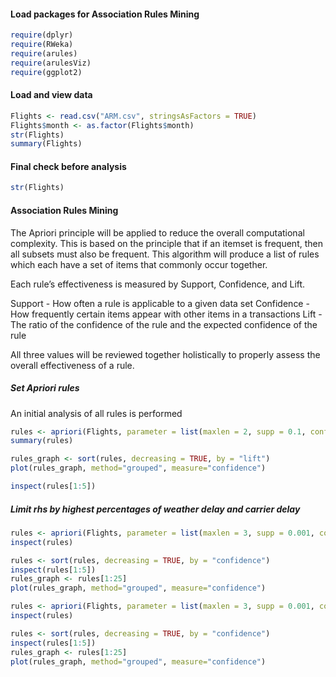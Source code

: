 #### Load packages for Association Rules Mining
```r
require(dplyr)
require(RWeka)
require(arules)
require(arulesViz)
require(ggplot2)
```

#### Load and view data

```r

Flights <- read.csv("ARM.csv", stringsAsFactors = TRUE)
Flights$month <- as.factor(Flights$month)
str(Flights)
summary(Flights)
```

#### Final check before analysis

```r
str(Flights)
```

#### Association Rules Mining

The Apriori principle will be applied to reduce the overall computational complexity. This is based on the principle that if an itemset is frequent, then all subsets must also be frequent. This algorithm will produce a list of rules which each have a set of items that commonly occur together. 

Each rule's effectiveness is measured by Support, Confidence, and Lift.

Support - How often a rule is applicable to a given data set
Confidence -  How frequently certain items appear with other items in a transactions
Lift - The ratio of the confidence of the rule and the expected confidence of the rule

All three values will be reviewed together holistically to properly assess the overall effectiveness of a rule.


##### Set Apriori rules

An initial analysis of all rules is performed
```r
rules <- apriori(Flights, parameter = list(maxlen = 2, supp = 0.1, conf = 0.5))
summary(rules)
```


```r
rules_graph <- sort(rules, decreasing = TRUE, by = "lift")
plot(rules_graph, method="grouped", measure="confidence")
```

```R
inspect(rules[1:5])
```



##### Limit rhs by highest percentages of weather delay and carrier delay

```r
rules <- apriori(Flights, parameter = list(maxlen = 3, supp = 0.001, conf = 0.1), appearance = list(rhs = c("Perc_arr_del_15=HIGHEST_Delay_Over_15","Perc_arr_cancelled=LOWEST_Cancellation")))
inspect(rules)
```


```r
rules <- sort(rules, decreasing = TRUE, by = "confidence")
inspect(rules[1:5])
rules_graph <- rules[1:25]
plot(rules_graph, method="grouped", measure="confidence")
```

```r
rules <- apriori(Flights, parameter = list(maxlen = 3, supp = 0.001, conf = 0.1), appearance = list(rhs = c("Perc_carrier_ct=HIGHEST_Carrier_Delay","Perc_weather_ct=HIGHEST_Weather_Delay")))
inspect(rules)
```
```r
rules <- sort(rules, decreasing = TRUE, by = "confidence")
inspect(rules[1:5])
rules_graph <- rules[1:25]
plot(rules_graph, method="grouped", measure="confidence")
```





















